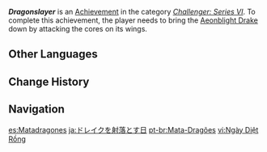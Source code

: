 {{Achievement Infobox
|id           = 82137
|order id     = 2137
|category     = Challenger: Series VI
|description  = In a single challenge, bring the [[Aeonblight Drake]] down by attacking the cores on its wings.
|requirements = 
|primogems    = 5
|tracking     = 
|topic        = Aeonblight Drake
|hidden       = 
}}
'''''Dragonslayer''''' is an [[Achievement]] in the category ''[[Challenger: Series VI]]''. To complete this achievement, the player needs to bring the [[Aeonblight Drake]] down by attacking the cores on its wings.
<!--
==Gameplay Notes==

==Trivia==

==Video Guides==
{{EVT
|video1   = 
|caption1 = 
}}
-->
==Other Languages==
{{Other Languages
|en      = Dragonslayer
|zhs     = 龙兽射落之日
|zhs_rm  = Lóngshòu Shèluò zhī Rì
|zht     = 龍獸射落之日
|zht_rm  = Lóngshòu Shèluò zhī Rì
|zh_tl   = Day of Shooting Down the Dragon-Beast
|ja      = ドレイクを射落とす日
|ja_rm   = Doreiku wo Iotosu Hi
|ja_tl   = Day of Shooting Down the Drake
|ko      = 드래곤 추락의 날
|ko_rm   = Deuraegon Churak-ui Nal
|ko_tl   = Day of the Dragon Fall
|es      = Matadragones
|es_tl   = Dragonkiller
|fr      = Comment abattre votre dragon
|fr_tl   = How to Shoot Your Dragon Down
|ru      = Последний день дракона
|ru_tl   = Dragon's Last Day
|th      = ในวันที่มังกรถูกสอยร่วงลงมา
|th_rm   = 
|th_tl   = 
|vi      = Ngày Diệt Rồng
|vi_tl   = Dragon-Slaying Day
|de      = Drachentöter
|de_tl   = Dragonslayer
|id      = Pembantai Naga
|id_tl   = Dragonslayer
|pt      = Mata-Dragões
|pt_tl   = 
|tr      = Doğal Kin
|tr_tl   = Natural Grudge
|it      = Ammazzadraghi
|it_tl   = 
}}

==Change History==
{{Change History|3.1}}
<!--
==References==
{{Reflist}}
-->
==Navigation==
{{Achievement Navbox}}

[[es:Matadragones]]
[[ja:ドレイクを射落とす日]]
[[pt-br:Mata-Dragões]]
[[vi:Ngày Diệt Rồng]]